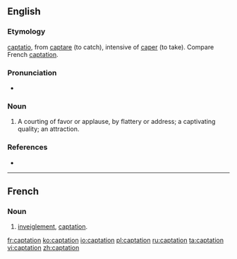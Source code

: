==English==

===Etymology===
{{etyl|la}} [[captatio]], from [[captare]] (to catch), intensive of [[caper]] (to take). Compare French [[#French|captation]].

===Pronunciation===
* {{IPA|/kæpˈteɪʃən/}}

===Noun===
{{en-noun}}

# {{obsolete}} A courting of favor or applause, by flattery or address; a captivating quality; an attraction.

===References===
* {{R:Webster 1913}}

----

==French==

===Noun===
{{fr-noun|f}}

# {{legal|lang=fr}} [[inveiglement]], [[#English|captation]].

[[fr:captation]]
[[ko:captation]]
[[io:captation]]
[[pl:captation]]
[[ru:captation]]
[[ta:captation]]
[[vi:captation]]
[[zh:captation]]